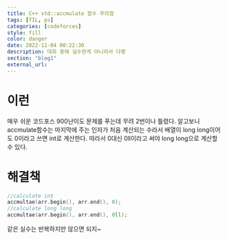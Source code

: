 ```yaml
---
title: C++ std::accmulate 함수 주의점
tags: [TIL, ps]
categories: [codeforces]
style: fill
color: danger
date: 2022-11-04 00:22:30
description: 대회 중에 실수한게 아니라서 다행
section: "blog1"
external_url: 
---
```

# 이런
매우 쉬운 코드포스 900난이도 문제를 푸는데 무려 2번이나 틀렸다. 알고보니 accmulate함수는 마지막에 주는 인자가 처음 계산되는 수라서 배열이 long long이어도 0이라고 쓰면 int로 계산한다. 따라서 0대신 0ll이라고 써야 long long으로 계산할 수 있다.

# 해결책
```cpp
//calculate int
accmultae(arr.begin(), arr.end(), 0);
//calculate long long
accmultae(arr.begin(), arr.end(), 0ll);
```

같은 실수는 반복하지만 않으면 되지~